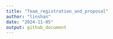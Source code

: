 ```yaml
---
title: "Team_registration_and_proposal"
author: "linshan"
date: "2024-11-05"
output: github_document
---
```


